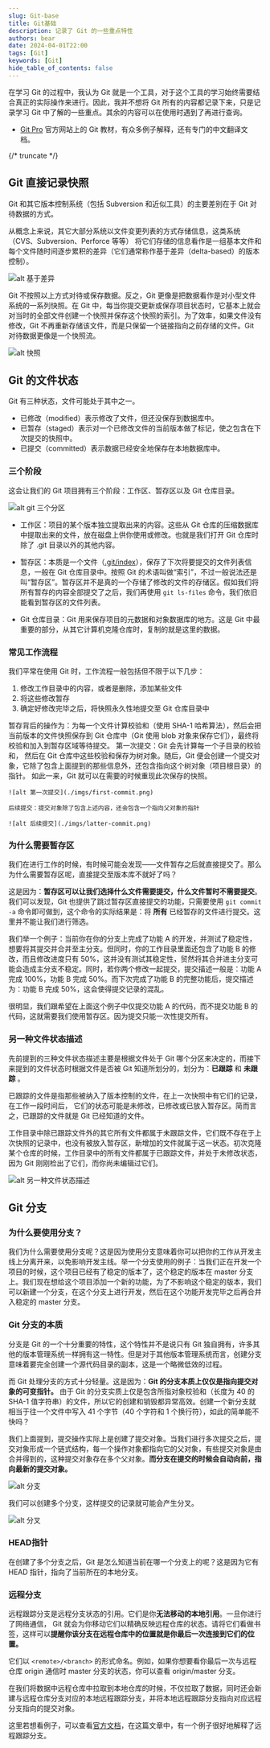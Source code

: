```yaml
---
slug: Git-base
title: Git基础
description: 记录了 Git 的一些重点特性
authors: bear
date: 2024-04-01T22:00
tags: [Git]
keywords: [Git]
hide_table_of_contents: false
---
```



在学习 Git 的过程中，我认为 Git 就是一个工具，对于这个工具的学习始终需要结合真正的实际操作来进行。因此，我并不想将 Git 所有的内容都记录下来，只是记录学习 Git 中了解的一些重点。其余的内容可以在使用时遇到了再进行查询。
- [Git Pro](https://git-scm.com/book/zh/v2) 官方网站上的 Git 教材，有众多例子解释，还有专门的中文翻译文档。

{/* truncate */}

## Git 直接记录快照
Git 和其它版本控制系统（包括 Subversion 和近似工具）的主要差别在于 Git 对待数据的方式。

从概念上来说，其它大部分系统以文件变更列表的方式存储信息，这类系统（CVS、Subversion、Perforce 等等） 将它们存储的信息看作是一组基本文件和每个文件随时间逐步累积的差异（它们通常称作基于差异（delta-based）的版本控制）。

![alt 基于差异](./imgs/delta-base.png)

Git 不按照以上方式对待或保存数据。反之，Git 更像是把数据看作是对小型文件系统的一系列快照。在 Git 中，每当你提交更新或保存项目状态时，它基本上就会对当时的全部文件创建一个快照并保存这个快照的索引。为了效率，如果文件没有修改，Git 不再重新存储该文件，而是只保留一个链接指向之前存储的文件。Git 对待数据更像是一个快照流。

![alt 快照](./imgs/quick-photo.png)


## Git 的文件状态
Git 有三种状态，文件可能处于其中之一。

- 已修改（modified）表示修改了文件，但还没保存到数据库中。
- 已暂存（staged）表示对一个已修改文件的当前版本做了标记，使之包含在下次提交的快照中。
- 已提交（committed）表示数据已经安全地保存在本地数据库中。

### 三个阶段
这会让我们的 Git 项目拥有三个阶段：工作区、暂存区以及 Git 仓库目录。

![alt git 三个分区](./imgs/git_area.png)

- 工作区：项目的某个版本独立提取出来的内容。这些从 Git 仓库的压缩数据库中提取出来的文件，放在磁盘上供你使用或修改。也就是我们打开 Git 仓库时除了 .git 目录以外的其他内容。

- 暂存区：本质是一个文件（<u>.git/index</u>），保存了下次将要提交的文件列表信息，一般在 Git 仓库目录中。按照 Git 的术语叫做“索引”，不过一般说法还是叫“暂存区”。暂存区并不是真的一个存储了修改的文件的存储区。假如我们将所有暂存的内容全部提交了之后，我们再使用 `git ls-files` 命令，我们依旧能看到暂存区的文件列表。

- Git 仓库目录：Git 用来保存项目的元数据和对象数据库的地方。这是 Git 中最重要的部分，从其它计算机克隆仓库时，复制的就是这里的数据。

### 常见工作流程
我们平常在使用 Git 时，工作流程一般包括但不限于以下几步：

1. 修改工作目录中的内容，或者是删除，添加某些文件
2. 将这些修改暂存
3. 确定好修改完毕之后，将快照永久性地提交至 Git 仓库目录中

<BrowserWindow>
<Tabs>
  <TabItem value="add" label="暂存操作" default>
    暂存背后的操作为：为每一个文件计算校验和（使用 SHA-1 哈希算法），然后会把当前版本的文件快照保存到 Git 仓库中（Git 使用 blob 对象来保存它们），最终将校验和加入到暂存区域等待提交。
  </TabItem>
  <TabItem value="commit" label="提交操作">
    第一次提交：Git 会先计算每一个子目录的校验和， 然后在 Git 仓库中这些校验和保存为树对象。随后，Git 便会创建一个提交对象，它除了包含上面提到的那些信息外，还包含指向这个树对象（项目根目录）的指针。 如此一来，Git 就可以在需要的时候重现此次保存的快照。

    ![alt 第一次提交](./imgs/first-commit.png)

    后续提交：提交对象除了包含上述内容，还会包含一个指向父对象的指针

    ![alt 后续提交](./imgs/latter-commit.png)
  </TabItem>
</Tabs>
</BrowserWindow>

### 为什么需要暂存区
我们在进行工作的时候，有时候可能会发现——文件暂存之后就直接提交了。那么为什么需要暂存区呢，直接提交至版本库不就好了吗？

这是因为：**暂存区可以让我们选择什么文件需要提交，什么文件暂时不需要提交**。我们可以发现，Git 也提供了跳过暂存区直接提交的功能，只需要使用 `git commit -a` 命令即可做到，这个命令的实际结果是：将 **所有** 已经暂存的文件进行提交。这里并不能让我们进行筛选。

我们举一个例子：当前你在你的分支上完成了功能 A 的开发，并测试了稳定性，想要将其提交并合并至主分支。但同时，你的工作目录里面还包含了功能 B 的修改，而且修改进度只有 50%，这并没有测试其稳定性，贸然将其合并进主分支可能会造成主分支不稳定。同时，若你两个修改一起提交，提交描述一般是：功能 A 完成 100%，功能 B 完成 50%。而下次完成了功能 B 的完整功能后，提交描述为：功能 B 完成 50%，这会使得提交记录的混乱。

很明显，我们跟希望在上面这个例子中仅提交功能 A 的代码，而不提交功能 B 的代码，这就需要我们使用暂存区。因为提交只能一次性提交所有。

### 另一种文件状态描述
先前提到的三种文件状态描述主要是根据文件处于 Git 哪个分区来决定的，而接下来提到的文件状态时根据文件是否被 Git 知道所划分的，划分为：**已跟踪** 和 **未跟踪** 。

已跟踪的文件是指那些被纳入了版本控制的文件，在上一次快照中有它们的记录，在工作一段时间后， 它们的状态可能是未修改，已修改或已放入暂存区。简而言之，已跟踪的文件就是 Git 已经知道的文件。

工作目录中除已跟踪文件外的其它所有文件都属于未跟踪文件，它们既不存在于上次快照的记录中，也没有被放入暂存区，新增加的文件就属于这一状态。初次克隆某个仓库的时候，工作目录中的所有文件都属于已跟踪文件，并处于未修改状态，因为 Git 刚刚检出了它们，而你尚未编辑过它们。

![alt 另一种文件状态描述](./imgs/state.png)

## Git 分支

### 为什么要使用分支？

我们为什么需要使用分支呢？这是因为使用分支意味着你可以把你的工作从开发主线上分离开来，以免影响开发主线。举一个分支使用的例子：当我们正在开发一个项目的时候，这个项目已经有了稳定的版本了，这个稳定的版本在 master 分支上。我们现在想给这个项目添加一个新的功能，为了不影响这个稳定的版本，我们可以新建一个分支，在这个分支上进行开发，然后在这个功能开发完毕之后再合并入稳定的 master 分支。

### Git 分支的本质

分支是 Git 的一个十分重要的特性，这个特性并不是说只有 Git 独自拥有，许多其他的版本管理系统一样拥有这一特性。但是对于其他版本管理系统而言，创建分支意味着要完全创建一个源代码目录的副本，这是一个略微低效的过程。

而 Git 处理分支的方式十分轻量。这是因为：**Git 的分支本质上仅仅是指向提交对象的可变指针。** 由于 Git 的分支实质上仅是包含所指对象校验和（长度为 40 的 SHA-1 值字符串）的文件，所以它的创建和销毁都异常高效。创建一个新分支就相当于往一个文件中写入 41 个字节（40 个字符和 1 个换行符），如此的简单能不快吗？

我们上面提到，提交操作实际上是创建了提交对象。当我们进行多次提交之后，提交对象形成一个链式结构，每一个操作对象都指向它的父对象，有些提交对象是由合并得到的，这种提交对象存在多个父对象。**而分支在提交的时候会自动向前，指向最新的提交对象。**

![alt 分支](./imgs/branch.png)

我们可以创建多个分支，这样提交的记录就可能会产生分叉。

![alt 分叉](./imgs/forked-branch.png)

### HEAD指针

在创建了多个分支之后，Git 是怎么知道当前在哪一个分支上的呢？这是因为它有 HEAD 指针，指向了当前所在的本地分支。

### 远程分支
远程跟踪分支是远程分支状态的引用。它们是你**无法移动的本地引用**。一旦你进行了网络通信， Git 就会为你移动它们以精确反映远程仓库的状态。请将它们看做书签，这样可以**提醒你该分支在远程仓库中的位置就是你最后一次连接到它们的位置。**

它们以 `<remote>/<branch>` 的形式命名。例如，如果你想要看你最后一次与远程仓库 origin 通信时 master 分支的状态，你可以查看 origin/master 分支。

在我们将数据中远程仓库中拉取到本地仓库的时候，不仅拉取了数据，同时还会新建与远程仓库分支对应的本地远程跟踪分支，并将本地远程跟踪分支指向对应远程分支指向的提交对象。

这里若想看例子，可以查看[官方文档](https://git-scm.com/book/zh/v2/Git-%E5%88%86%E6%94%AF-%E8%BF%9C%E7%A8%8B%E5%88%86%E6%94%AF)，在这篇文章中，有一个例子很好地解释了远程跟踪分支。
